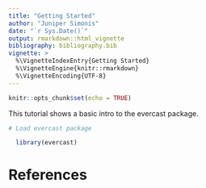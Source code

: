 ```yaml
---
title: "Getting Started"
author: "Juniper Simonis"
date: "`r Sys.Date()`"
output: rmarkdown::html_vignette
bibliography: bibliography.bib
vignette: >
  %\VignetteIndexEntry{Getting Started}
  %\VignetteEngine{knitr::rmarkdown}
  %\VignetteEncoding{UTF-8}
---
```


```r
knitr::opts_chunk$set(echo = TRUE)
```

This tutorial shows a basic intro to the evercast package.

```r

# Load evercast package

  library(evercast)

```




# References

